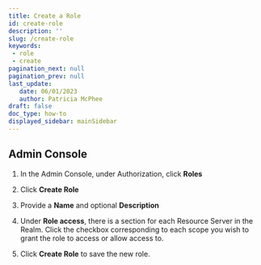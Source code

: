 ```yaml
---
title: Create a Role
id: create-role
description: ''
slug: /create-role
keywords: 
 - role
 - create
pagination_next: null
pagination_prev: null
last_update: 
   date: 06/01/2023
   author: Patricia McPhee
draft: false
doc_type: how-to
displayed_sidebar: mainSidebar
---
```




## Admin Console

1. In the Admin Console, under Authorization, click **Roles**  

2. Click **Create Role**

3. Provide a **Name** and optional **Description**

4. Under **Role access**, there is a section for each Resource Server in the Realm. Click the checkbox corresponding to each scope you wish to grant the role to access or allow access to.  

5. Click **Create Role** to save the new role.  

